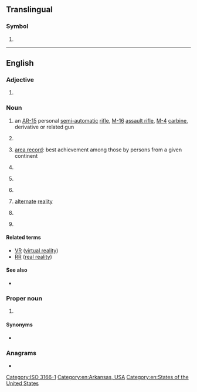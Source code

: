 {{also|Appendix:Variations of "ar"}}
==Translingual==
{{wikipedia}}

===Symbol===
{{head|mul|symbol}}

# {{non-gloss definition|The [[ISO]] 3166-1 two-letter (alpha-2) code for [[Argentina]].}}

[[Category:ISO 3166-1]]

----

==English==

===Adjective===
{{en-adj|-}}

# {{lb|en|statistics}} {{initialism of|autoregressive|lang=en}}

===Noun===
{{en-noun|~}}

# {{lb|en|countable}} an [[AR-15]] personal [[semi-automatic]] [[rifle]], [[M-16]] [[assault rifle]], [[M-4]] [[carbine]], derivative or related gun
# {{lb|en|accounting|uncountable|or|plurale tantum}} {{initialism of|accounts receivable|lang=en}}
# {{lb|en|sports|countable}} [[area record]]: best achievement among those by persons from a given continent
# {{initialism of|[[armed]] [[robbery]]|lang=en}}
# {{lb|en|computing|chiefly|uncountable}} {{initialism of|lang=en|augmented reality}}
# {{lb|en|countable}} {{initialism of|aspect ratio|lang=en}}
# {{lb|en|fan fiction}} [[alternate]] [[reality]]
# {{lb|en|meteorology}} {{initialism of|w:atmospheric river|lang=en}}
# {{lb|en|emergency medicine}} {{initialism of|artificial respiration|lang=en}}

====Related terms====
{{sense|augmented reality}}
* [[VR]] ([[virtual reality]])
* [[RR]] ([[real reality]])

====See also====
* {{sense|gun}} {{l|en|AK}}

===Proper noun===
{{en-proper noun}}

# {{form of|Postal abbreviation|Arkansas|lang=en}}

====Synonyms====
* {{sense|Arkansas}} {{l|en|Ark.}} {{qualifier|standard, not postal, abbreviation}}

===Anagrams===
* {{anagrams|en|a=ar|RA|Ra}}

[[Category:en:Arkansas, USA]]
[[Category:en:States of the United States]]